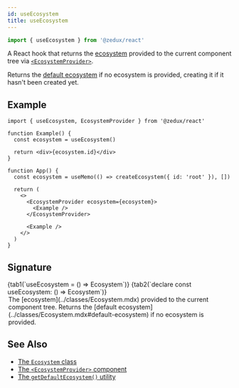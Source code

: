 ```yaml
---
id: useEcosystem
title: useEcosystem
---
```



```ts
import { useEcosystem } from '@zedux/react'
```

A React hook that returns the [ecosystem](../../../walkthrough/ecosystems.mdx) provided to the current component tree via [`<EcosystemProvider>`](../components/EcosystemProvider.mdx).

Returns the [default ecosystem](../classes/Ecosystem.mdx#default-ecosystem) if no ecosystem is provided, creating it if it hasn't been created yet.

## Example

```tsx live ecosystemId=useEcosystem noProvide=true resultVar=App version=2
import { useEcosystem, EcosystemProvider } from '@zedux/react'

function Example() {
  const ecosystem = useEcosystem()

  return <div>{ecosystem.id}</div>
}

function App() {
  const ecosystem = useMemo(() => createEcosystem({ id: 'root' }), [])

  return (
    <>
      <EcosystemProvider ecosystem={ecosystem}>
        <Example />
      </EcosystemProvider>

      <Example />
    </>
  )
}
```

## Signature

<Tabs>
  {tab1(`useEcosystem = () => Ecosystem`)}
  {tab2(`declare const useEcosystem: () => Ecosystem<any>`)}
</Tabs>

<Legend>
  <Item name="Returns">
    The [ecosystem](../classes/Ecosystem.mdx) provided to the current component tree. Returns the [default ecosystem](../classes/Ecosystem.mdx#default-ecosystem) if no ecosystem is provided.

  </Item>
</Legend>

## See Also

- [The `Ecosystem` class](../classes/Ecosystem.mdx)
- [The `<EcosystemProvider>` component](../components/EcosystemProvider.mdx)
- [The `getDefaultEcosystem()` utility](/not-done?path=../utils/getDefaultEcosystem.mdx)
